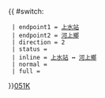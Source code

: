 {{ #switch: {{{format|}}}
  | endpoint1 = [[上水巴士總站|上水站]]
  | endpoint2 = [[河上鄉]]
  | direction = 2
  | status = 
  | inline = [[上水巴士總站|上水站]] ↔ [[河上鄉]]
  | normal =
  | full =
}}<noinclude>[[category:新界專線小巴路線模板|051K]]</noinclude>